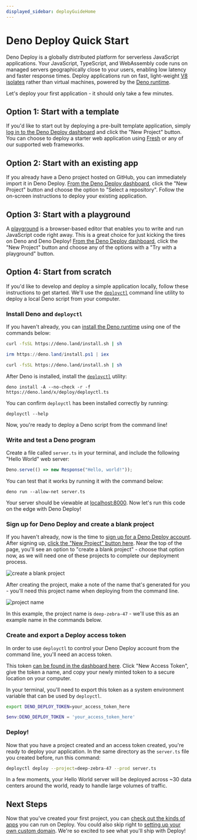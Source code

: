 ```yaml
---
displayed_sidebar: deployGuideHome
---
```


# Deno Deploy Quick Start

Deno Deploy is a globally distributed platform for serverless JavaScript
applications. Your JavaScript, TypeScript, and WebAssembly code runs on managed
servers geographically close to your users, enabling low latency and faster
response times. Deploy applications run on fast, light-weight
[V8 isolates](https://deno.com/blog/anatomy-isolate-cloud) rather than virtual
machines, powered by the [Deno runtime](/runtime/manual).

Let's deploy your first application - it should only take a few minutes.

## Option 1: Start with a template

If you'd like to start out by deploying a pre-built template application, simply
[log in to the Deno Deploy dashboard](https://dash.deno.com) and click the "New
Project" button. You can choose to deploy a starter web application using
[Fresh](https://fresh.deno.dev) or any of our supported web frameworks.

## Option 2: Start with an existing app

If you already have a Deno project hosted on GitHub, you can immediately import
it in Deno Deploy. [From the Deno Deploy dashboard](https://dash.deno.com),
click the "New Project" button and choose the option to "Select a repository".
Follow the on-screen instructions to deploy your existing application.

## Option 3: Start with a playground

A [playground](./playgrounds.md) is a browser-based editor that enables you to
write and run JavaScript code right away. This is a great choice for just
kicking the tires on Deno and Deno Deploy!
[From the Deno Deploy dashboard](https://dash.deno.com), click the "New Project"
button and choose any of the options with a "Try with a playground" button.

## Option 4: Start from scratch

If you'd like to develop and deploy a simple application locally, follow these
instructions to get started. We'll use the [`deployctl`](./deployctl.md) command
line utility to deploy a local Deno script from your computer.

### Install Deno and `deployctl`

If you haven't already, you can 
[install the Deno runtime](/runtime/manual/getting_started/installation) 
using one of the commands below:


<Tabs groupId="operating-systems">
  <TabItem value="mac" label="macOS" default>

```sh
curl -fsSL https://deno.land/install.sh | sh
```

</TabItem>
  <TabItem  value="windows" label="Windows">

```powershell
irm https://deno.land/install.ps1 | iex
```

</TabItem>
  <TabItem value="linux" label="Linux">

```sh
curl -fsSL https://deno.land/install.sh | sh
```

</TabItem>
</Tabs>

After Deno is installed, install the [`deployctl`](./deployctl.md) utility:

```console
deno install -A --no-check -r -f https://deno.land/x/deploy/deployctl.ts
```

You can confirm `deployctl` has been installed correctly by running:

```console
deployctl --help
```

Now, you're ready to deploy a Deno script from the command line!

### Write and test a Deno program

Create a file called `server.ts` in your terminal, and include the following
"Hello World" web server:

```ts title="server.ts"
Deno.serve(() => new Response("Hello, world!"));
```

You can test that it works by running it with the command below:

```console
deno run --allow-net server.ts
```

Your server should be viewable at [localhost:8000](http://localhost:8000). 
Now let's run this code on the edge with Deno Deploy!

### Sign up for Deno Deploy and create a blank project

If you haven't already, now is the time to 
[sign up for a Deno Deploy account](https://dash.deno.com). After signing up,
[click the "New Project" button here](https://dash.deno.com). Near the top of
the page, you'll see an option to "create a blank project" - choose that option
now, as we will need one of these projects to complete our deployment process.

![create a blank project](../docs-images/blank_project.png)

After creating the project, make a note of the name that's generated for you - 
you'll need this project name when deploying from the command line.

![project name](../docs-images/project_name.png)

In this example, the project name is `deep-zebra-47` - we'll use this as an
example name in the commands below.

### Create and export a Deploy access token

In order to use `deployctl` to control your Deno Deploy account from the 
command line, you'll need an access token.

This token 
[can be found in the dashboard here](https://dash.deno.com/account#access-tokens).
Click "New Access Token", give the token a name, and copy your newly minted token
to a secure location on your computer.

In your terminal, you'll need to export this token as a system environment
variable that can be used by `deployctl`. 

<Tabs groupId="shells">
<TabItem value="bash" label="macOS / Linux" default>

```sh
export DENO_DEPLOY_TOKEN=your_access_token_here
```

</TabItem>

<TabItem  value="powershell" label=" Windows (PowerShell)">

```powershell
$env:DENO_DEPLOY_TOKEN = 'your_access_token_here'
```

</TabItem>
</Tabs>

### Deploy!

Now that you have a project created and an access token created, you're ready
to deploy your application. In the same directory as the `server.ts` file you
created before, run this command:

```sh
deployctl deploy --project=deep-zebra-47 --prod server.ts
```

In a few moments, your Hello World server will be deployed across ~30 data 
centers around the world, ready to handle large volumes of traffic.

## Next Steps

Now that you've created your first project, you can 
[check out the kinds of apps](./use-cases.md) you can run on Deploy. You could 
also skip right to [setting up your own custom domain](./custom-domains.md).
We're so excited to see what you'll ship with Deploy!
